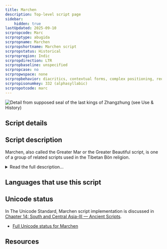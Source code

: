 ```yaml
---
title: Marchen
description: Top-level script page
sidebar:
    hidden: true
lastUpdated: 2025-09-10
scrpropcode: Marc
scrproptype: abugida
scrpropname: Marchen
scrpropshortname: Marchen script
scrpropstatus: Historical
scrpropregion: Indic
scrpropdirection: LTR
scrpropbaseline: unspecified
scrpropcase: no
scrpropwspace: none
scrpropbehavior: diacritics, contextual forms, complex positioning, required ligatures
scrpropisonumkey: 332 (alphasyllabic)
scrpropotcode: marc
---
```



![](../images/marc-sample.jpg "Detail from supposed seal of the last kings of Zhangzhung (see Use & History)")

## Script details

<ScriptDetails />

## Script description

Marchen, also called the Greater Mar or the Greater Beautiful script, is one of a group of related scripts used in the Tibetan Bön religion.

<details>
<summary>Read the full description...</summary>It is used for writing the Zhang-zhung language, now preserved only in Bön literature, and occasionally for writing Tibetan. This script is not to be confused with the _Marchung_ script, a related but separate script about which little is known beyond that it has been used in some other Bön texts.

Marchen writing employs similar principles to [Tibetan](/scrlang/scripts/tibt); each consonant has a base form and a subjoined form which can be combined in vertical stacks to represent consonant clusters. There are also five vowel signs which can be attached to a base consonant or to a consonant stack; in the absence of one of these signs, consonants have an inherent /a/ vowel.
</details>

## Languages that use this script

<WsList script='Marc' wsMax='5' />

## Unicode status

In The Unicode Standard, Marchen script implementation is discussed in [Chapter 14: South and Central Asia-III — Ancient Scripts](https://www.unicode.org/versions/latest/core-spec/chapter-14/#G38187).

- [Full Unicode status for Marchen](/scrlang/unicode/marc-unicode)



## Resources

<ScriptResources detailSummary='seemore' />

